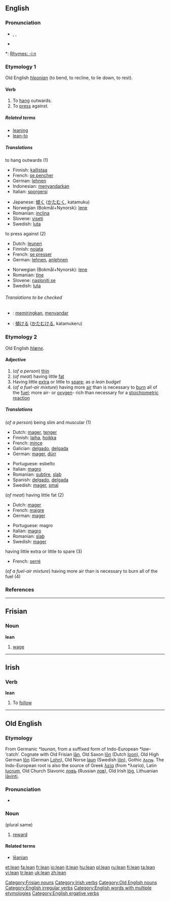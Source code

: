 ==English==

===Pronunciation===
*{{AHD|lēn}}, {{IPA|/liːn/}}, {{SAMPA|/li:n/}}
*{{audio|en-us-lean.ogg|Audio (US)}}

*: [[Rhymes:English:-iːn|Rhymes: -iːn]]

===Etymology 1===
Old English ''[[hleonian]]'' (to bend, to recline, to lie down, to rest).

====Verb====
{{en-verb|leans|leaning|'''[[leant]]''' ''or'' '''[[leaned]]'''}}

# To [[hang]] outwards.
# To [[press]] against.

=====Related terms=====
*[[leaning]]
*[[lean-to]]

=====Translations=====
;to hang outwards (1)
{{top}}
*Finnish: [[kallistaa]]
*French: [[pencher|se pencher]]
*German: [[lehnen]]
*Indonesian: [[sandar|menyandarkan]]
*Italian: [[sporgersi]]
{{mid}}
*Japanese: [[傾く]] ([[かたむく]], katamuku)
*Norwegian (Bokmål+Nynorsk): [[lene]]
*Romanian: [[inclina]]
*Slovene: [[viseti]]
*Swedish: [[luta#Swedish|luta]]
{{bottom}}

;to press against (2)
{{top}}
*Dutch: [[leunen]]
*Finnish: [[nojata]]
*French: [[presser|se presser]]
*German: [[lehnen]], [[anlehnen]]
{{mid}}
*Norwegian (Bokmål+Nynorsk): [[lene]]
*Romanian: [[ţine]]
*Slovene: [[nasloniti se]]
*Swedish: [[luta#Swedish|luta]]
{{bottom}}

======Translations to be checked======
{{checktrans}}

*{{ttbc|Indonesian}}: [[miring|memiringkan]], [[sandar|menyandar]]
*{{ttbc|Japanese}}: [[傾ける]] ([[かたむける]], katamukeru)

===Etymology 2===
Old English ''[[hlæne]]''.

====Adjective====
{{en-adj|lean|er}}

# (''of a person'') [[thin]]
# (''of meat'') having little [[fat]]
# Having little [[extra]] or little to [[spare]]; as ''a lean budget''
# (''of a fuel-air mixture'') having more [[air]] than is necessary to [[burn]] all of the [[fuel]]; more air- or [[oxygen]]- rich than necessary for a [[stoichiometric]] [[reaction]]

=====Translations=====
;(''of a person'') being slim and muscular (1)
{{top}}
*Dutch: [[mager]], [[tenger]]
*Finnish: [[laiha]], [[hoikka]]
*French: [[mince]]
*Galician: [[delgado]], [[delgada]]
*German: [[mager]], [[dürr]]
{{mid}}
*Portuguese: esbelto
*Italian: [[magro]]
*Romanian: [[subţire]], [[slab]]
*Spanish: [[delgado]], [[delgada]]
*Swedish: [[mager#Swedish|mager]], [[smal#Swedish|smal]]
{{bottom}}

;(''of meat'') having little fat (2)
{{top}}
*Dutch: [[mager]]
*French: [[maigre]]
*German: [[mager]]
{{mid}}
*Portuguese: magro
*Italian: [[magro]]
*Romanian: [[slab]]
*Swedish: [[mager#Swedish|mager]]
{{bottom}}

;having little extra or little to spare (3)
{{top}}
*French: [[serré]]
{{mid}}
{{bottom}}

;(''of a fuel-air mixture'') having more air than is necessary to burn all of the fuel (4)
{{top}}
{{mid}}
{{bottom}}

===References===
{{R:Century 1911}}
{{R:Webster 1913}}

----

==Frisian==

===Noun===
'''lean'''

# [[wage]]

[[Category:Frisian nouns]]

----

==Irish==

===Verb===
'''lean'''

# To [[follow]]

[[Category:Irish verbs]]

----

==Old English==

===Etymology===
From Germanic ''*launan'', from a suffixed form of Indo-European ''*law-'' ‘catch’. Cognate with Old Frisian [[lan|lān]], Old Saxon [[lon|lōn]] (Dutch [[loon#Dutch|loon]]), Old High German [[lon|lōn]] (German [[Lohn]]), Old Norse [[laun]] (Swedish [[lön]]), Gothic [[𐌻𐌰𐌿𐌽]]. The Indo-European root is also the source of Greek [[λεία]] (from *λαϝία), Latin [[lucrum]], Old Church Slavonic [[ловъ]] (Russian [[лов]]), Old Irish [[lóg]], Lithuanian [[lãvinti]].

===Pronunciation===
*{{IPA|/'læ:an/}}

===Noun===
{{Unicode|'''lēan'''}} {{n}} (plural same)
# [[reward]]

====Related terms====
*[[leanian|lēanian]]

[[Category:Old English nouns]]
[[Category:English irregular verbs]]
[[Category:English words with multiple etymologies]]
[[Category:English ergative verbs]]

[[et:lean]]
[[fa:lean]]
[[fr:lean]]
[[io:lean]]
[[it:lean]]
[[hu:lean]]
[[pl:lean]]
[[ru:lean]]
[[fi:lean]]
[[ta:lean]]
[[vi:lean]]
[[tr:lean]]
[[uk:lean]]
[[zh:lean]]